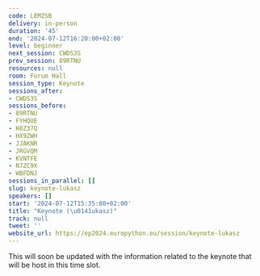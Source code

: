 ```yaml
---
code: LEMZSB
delivery: in-person
duration: '45'
end: '2024-07-12T16:20:00+02:00'
level: beginner
next_session: CWDS3S
prev_session: 89RTNU
resources: null
room: Forum Hall
session_type: Keynote
sessions_after:
- CWDS3S
sessions_before:
- 89RTNU
- FYHQUE
- H8Z37Q
- HX9ZWH
- JJAKNR
- JRGVQM
- KVNTFE
- N7ZC9X
- WBFDNJ
sessions_in_parallel: []
slug: keynote-lukasz
speakers: []
start: '2024-07-12T15:35:00+02:00'
title: "Keynote (\u0141ukasz)"
track: null
tweet: ''
website_url: https://ep2024.europython.eu/session/keynote-lukasz
---
```


This will soon be updated with the information related to the keynote that will be host in this time slot.
